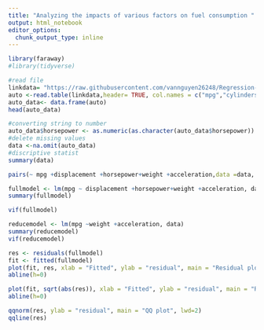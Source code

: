 ---
title: "Analyzing the impacts of various factors on fuel consumption "
output: html_notebook
editor_options: 
  chunk_output_type: inline
---

 
```{r}
library(faraway)
#library(tidyverse)
```

```{r}
#read file
linkdata= "https://raw.githubusercontent.com/vannguyen26248/Regression-Project/main/auto-mpg.data"
auto <-read.table(linkdata,header= TRUE, col.names = c("mpg","cylinders", "displacement", "horsepower","weight", "acceleration","model_year", "origin", "car_name"))
auto_data<- data.frame(auto)
head(auto_data)
```

```{r}
#converting string to number 
auto_data$horsepower <- as.numeric(as.character(auto_data$horsepower)) 
#delete missing values
data <-na.omit(auto_data)
#discriptive statist
summary(data)

```
```{r}
pairs(~ mpg +displacement +horsepower+weight +acceleration,data =data, pch=16, cex= .5, main= "mpg ,displacement, horsepower,weight")
```


```{r}
fullmodel <- lm(mpg ~ displacement +horsepower+weight +acceleration, data)
summary(fullmodel)

```
```{r}
vif(fullmodel)
```


```{r}
reducemodel <- lm(mpg ~weight +acceleration, data)
summary(reducemodel)
vif(reducemodel)

```

```{r}
res <- residuals(fullmodel)
fit <- fitted(fullmodel)
plot(fit, res, xlab = "Fitted", ylab = "residual", main = "Residual plot", lwd=2)
abline(h=0)
```
```{r}
plot(fit, sqrt(abs(res)), xlab = "Fitted", ylab = "residual", main = "Residual plot", lwd=2)
abline(h=0)
```
```{r}
qqnorm(res, ylab = "residual", main = "QQ plot", lwd=2)
qqline(res)
```

